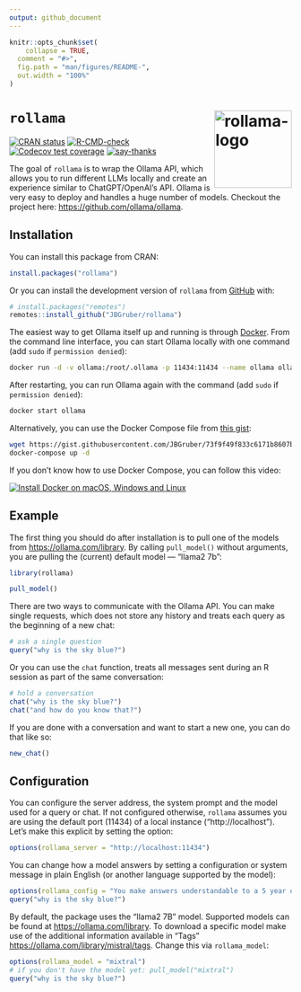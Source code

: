 ```yaml
---
output: github_document
---
```


<!-- README.md is generated from README.Rmd. Please edit that file -->

```r
knitr::opts_chunk$set(
    collapse = TRUE,
  comment = "#>",
  fig.path = "man/figures/README-",
  out.width = "100%"
)
```

# `rollama` <img src="man/figures/logo.png" align="right" height="138" alt="rollama-logo" />

<!-- badges: start -->
[![CRAN status](https://www.r-pkg.org/badges/version/rollama)](https://CRAN.R-project.org/package=rollama)
[![R-CMD-check](https://github.com/JBGruber/rollama/actions/workflows/R-CMD-check.yaml/badge.svg)](https://github.com/JBGruber/rollama/actions/workflows/R-CMD-check.yaml)
[![Codecov test coverage](https://codecov.io/gh/JBGruber/rollama/branch/main/graph/badge.svg)](https://app.codecov.io/gh/JBGruber/rollama?branch=main)
[![say-thanks](https://img.shields.io/badge/Say%20Thanks-!-1EAEDB.svg)](https://saythanks.io/to/JBGruber)
<!-- badges: end -->

The goal of `rollama` is to wrap the Ollama API, which allows you to run different LLMs locally and create an experience similar to ChatGPT/OpenAI's API.
Ollama is very easy to deploy and handles a huge number of models.
Checkout the project here: <https://github.com/ollama/ollama>.


## Installation

You can install this package from CRAN:

``` r
install.packages("rollama")
```

Or you can install the development version  of `rollama` from [GitHub](https://github.com/JBGruber/rollama) with:

``` r
# install.packages("remotes")
remotes::install_github("JBGruber/rollama")
```

The easiest way to get Ollama itself up and running is through [Docker](https://docs.docker.com/desktop/).
From the command line interface, you can start Ollama locally with one command (add `sudo` if `permission denied`):

```sh
docker run -d -v ollama:/root/.ollama -p 11434:11434 --name ollama ollama/ollama
```

After restarting, you can run Ollama again with the command  (add `sudo` if `permission denied`):

```sh
docker start ollama
```

Alternatively, you can use the Docker Compose file from [this gist](https://gist.github.com/JBGruber/73f9f49f833c6171b8607b976abc0ddc):

```sh
wget https://gist.githubusercontent.com/JBGruber/73f9f49f833c6171b8607b976abc0ddc/raw/ddf7bd411a6595d0bd770f99de62f2ac8864f6dc/docker-compose.yml
docker-compose up -d
```

If you don't know how to use Docker Compose, you can follow this video:

[![Install Docker on macOS, Windows and Linux](https://img.youtube.com/vi/iMyCdd5nP5U/0.jpg)](https://www.youtube.com/watch?v=iMyCdd5nP5U)

## Example

The first thing you should do after installation is to pull one of the models from <https://ollama.com/library>.
By calling `pull_model()` without arguments, you are pulling the (current) default model  --- "llama2 7b":

```r
library(rollama)
```
```r
pull_model()
```

There are two ways to communicate with the Ollama API.
You can make single requests, which does not store any history and treats each query as the beginning of a new chat:

```r
# ask a single question
query("why is the sky blue?")
```

Or you can use the `chat` function, treats all messages sent during an R session as part of the same conversation:

```r
# hold a conversation
chat("why is the sky blue?")
chat("and how do you know that?")
```

If you are done with a conversation and want to start a new one, you can do that like so:

```r
new_chat()
```


## Configuration

You can configure the server address, the system prompt and the model used for a query or chat.
If not configured otherwise, `rollama` assumes you are using the default port (11434) of a local instance ("http://localhost").
Let's make this explicit by setting the option:

```r
options(rollama_server = "http://localhost:11434")
```

You can change how a model answers by setting a configuration or system message in plain English (or another language supported by the model):

```r
options(rollama_config = "You make answers understandable to a 5 year old")
query("why is the sky blue?")
```

By default, the package uses the "llama2 7B" model. Supported models can be found at <https://ollama.com/library>.
To download a specific model make use of the additional information available in "Tags" <https://ollama.com/library/mistral/tags>.
Change this via `rollama_model`:

```r
options(rollama_model = "mixtral")
# if you don't have the model yet: pull_model("mixtral")
query("why is the sky blue?")
```

